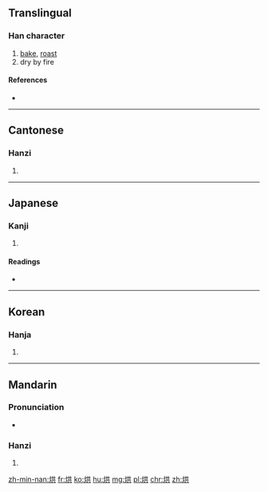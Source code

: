 ==Translingual==

===Han character===
{{Han char|rn=86|rad=火|as=06|sn=10|four=9488<sub>1</sub>|canj=火廿金 (FTC)}}

# [[bake]], [[roast]]
# dry by fire

====References====
* {{Han ref|kx=0670.170|dkj=19012|dj=1079.090|hdz=32198.170|uh=70D8|ud=28888|bh=AF4D|bd=44877}}

----

==Cantonese==

===Hanzi===
{{yue-hanzi|jyut=|y=hung1}}

# {{defn|lang=yue|sort=火06}}

----

==Japanese==

===Kanji===
{{ja-kanji|grade=|rs=火06}}

# {{defn|lang=ja|sort=火06}}

====Readings====
* {{ja-readings|on=[[こう]] (kō), [[ぐ]] (gu), [[きょう]] (kyō), [[く]] (ku)|kun=[[かがりび]] (kagaribi)}}

----

==Korean==

===Hanja===
{{ko-hanja|hangeul=홍|eumhun=|rv=hong|mr=hong|y=hong}}

# {{defn|lang=ko|sort=火06}}

----

==Mandarin==

===Pronunciation===
* {{audio|Zh-hong.ogg|Audio|lang=cmn}}

===Hanzi===
{{cmn-hanzi|pin=[[hōng]] ([[hong1]])|wg=hung<sup>1</sup>}}

# {{defn|lang=cmn|sort=火06}}

[[zh-min-nan:烘]]
[[fr:烘]]
[[ko:烘]]
[[hu:烘]]
[[mg:烘]]
[[pl:烘]]
[[chr:烘]]
[[zh:烘]]